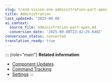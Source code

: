 ```yaml
---
slug: trend-vision-one-administration-part-apex
title: Administration
last_updated: '2025-09-08'
ai_context:
  source_file: administration-part-apex.md
  conversion_date: '2025-09-08T23:42:25.640Z'
conversion_status: converted
translation_ready: true
---
```


::: {role="main"}
**Related information**

- [Component Updates](component-updates-apex.mdx)
- [Command Tracking](command-tracking.mdx)
- [Settings](settings-admin-apex.mdx)
:::
